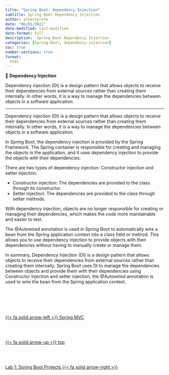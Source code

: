 ```yaml
---
title: "Spring Boot: Dependency Injection"
subtitle: Spring Boot Dependency Injection
author: albertprofe
date: "06/01/2021"
date-modified: last-modified
date-format: full
description:  Spring Boot Dependency Injection
categories: [Spring-Boot, dependency-injection]
toc: true
number-sections: true
format:
  html
---
```



::: {.summary}

📘 **Dependency Injection**

Dependency injection (DI) is a design pattern that allows objects to receive their dependencies from external sources rather than creating them internally. In other words, it is a way to manage the dependencies between objects in a software application.

:::

---

Dependency injection (DI) is a design pattern that allows objects to receive their dependencies from external sources rather than creating them internally. In other words, it is a way to manage the dependencies between objects in a software application.

In Spring Boot, the dependency injection is provided by the Spring Framework. The Spring container is responsible for creating and managing the objects in the application, and it uses dependency injection to provide the objects with their dependencies.

There are two types of dependency injection: Constructor injection and setter injection.

- Constructor injection: The dependencies are provided to the class through its constructor.
- Setter injection: The dependencies are provided to the class through setter methods.

With dependency injection, objects are no longer responsible for creating or managing their dependencies, which makes the code more maintainable and easier to test.

The @Autowired annotation is used in Spring Boot to automatically wire a bean from the Spring application context into a class field or method. This allows you to use dependency injection to provide objects with their dependencies without having to manually create or manage them.

In summary, Dependency Injection (DI) is a design pattern that allows objects to receive their dependencies from external sources rather than creating them internally. Spring Boot uses DI to manage the dependencies between objects and provide them with their dependencies using Constructor injection and setter injection, the @Autowired annotation is used to wire the bean from the Spring application context.




<!--- navLinks -->
<br><br>
<div class=row>
<br>
<div class='column left previous'>
<br>
[{{< fa solid arrow-left >}} Spring MVC](/spring/springmvc.qmd)
<br>
</div>
<br>
<div class='column center'>
<br>
[{{< fa solid arrow-up >}} top](#top)
<br>
</div>
<br>
<div class='column right next'>
<br>
[Lab 1: Spring Boot Projects  {{< fa solid arrow-right >}}](/springboot/sblab1.qmd)
<br>
</div>
<br>
</div>
